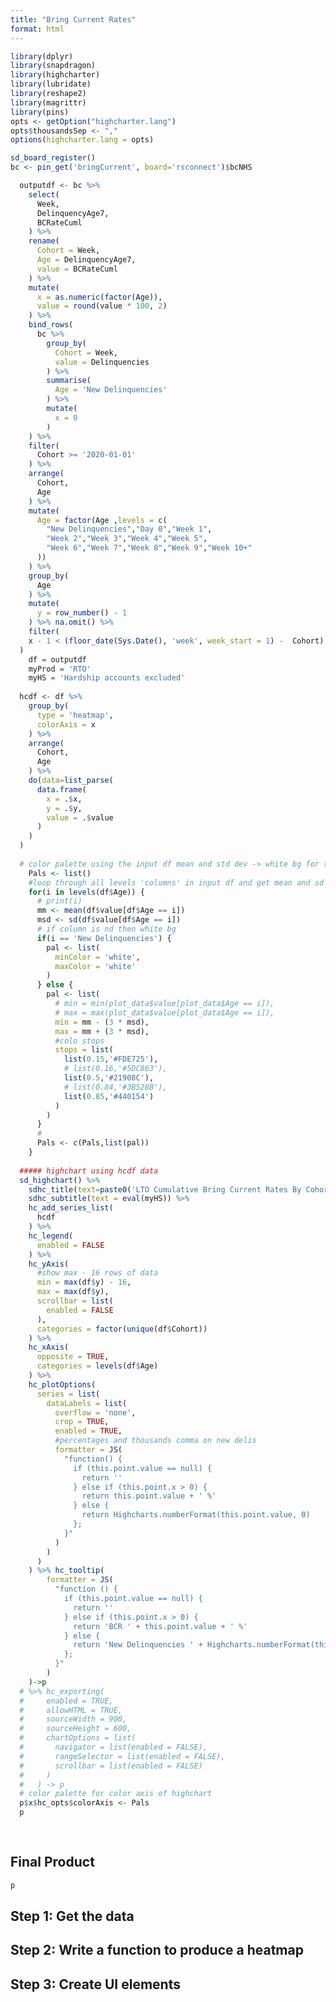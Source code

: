 ```yaml
---
title: "Bring Current Rates"
format: html
---
```


```r
library(dplyr)
library(snapdragon)
library(highcharter)
library(lubridate)
library(reshape2)
library(magrittr)
library(pins)
opts <- getOption("highcharter.lang")
opts$thousandsSep <- ","
options(highcharter.lang = opts)

sd_board_register()
bc <- pin_get('bringCurrent', board='rsconnect')$bcNHS

  outputdf <- bc %>% 
    select(
      Week,
      DelinquencyAge7,
      BCRateCuml
    ) %>% 
    rename(
      Cohort = Week,
      Age = DelinquencyAge7,
      value = BCRateCuml
    ) %>%
    mutate(
      x = as.numeric(factor(Age)),
      value = round(value * 100, 2)
    ) %>% 
    bind_rows(
      bc %>% 
        group_by(
          Cohort = Week,
          value = Delinquencies
        ) %>% 
        summarise(
          Age = 'New Delinquencies'
        ) %>% 
        mutate(
          x = 0
        )
    ) %>% 
    filter(
      Cohort >= '2020-01-01'
    ) %>% 
    arrange(
      Cohort,
      Age
    ) %>% 
    mutate(
      Age = factor(Age ,levels = c(
        "New Delinquencies","Day 0","Week 1",        
        "Week 2","Week 3","Week 4","Week 5",           
        "Week 6","Week 7","Week 8","Week 9","Week 10+"
      ))
    ) %>% 
    group_by(
      Age
    ) %>% 
    mutate(
      y = row_number() - 1
    ) %>% na.omit() %>% 
    filter(
    x - 1 < (floor_date(Sys.Date(), 'week', week_start = 1) -  Cohort) / 7
  )
    df = outputdf 
    myProd = 'RTO'
    myHS = 'Hardship accounts excluded'
  
  hcdf <- df %>%
    group_by(
      type = 'heatmap',
      colorAxis = x
    ) %>%
    arrange(
      Cohort,
      Age
    ) %>%
    do(data=list_parse(
      data.frame(
        x = .$x,
        y = .$y,
        value = .$value
      )
    )
  )
 
  # color palette using the input df mean and std dev -> white bg for the new delinquencies column
    Pals <- list()
    #loop through all levels 'columns' in input df and get mean and sd
    for(i in levels(df$Age)) {
      # print(i)
      mm <- mean(df$value[df$Age == i])
      msd <- sd(df$value[df$Age == i])
      # if column is nd then white bg
      if(i == 'New Delinquencies') {
        pal <- list(
          minColor = 'white',
          maxColor = 'white'
        )
      } else {
        pal <- list(
          # min = min(plot_data$value[plot_data$Age == i]),
          # max = max(plot_data$value[plot_data$Age == i]),
          min = mm - (3 * msd),
          max = mm + (3 * msd),
          #colo stops
          stops = list(
            list(0.15,'#FDE725'),
            # list(0.16,'#5DC863'),
            list(0.5,'#21908C'),
            # list(0.84,'#3B528B'),
            list(0.85,'#440154')
          )
        )
      }
      #
      Pals <- c(Pals,list(pal))
    }
  
  ##### highchart using hcdf data
  sd_highchart() %>%
    sdhc_title(text=paste0('LTO Cumulative Bring Current Rates By Cohort')) %>%
    sdhc_subtitle(text = eval(myHS)) %>% 
    hc_add_series_list(
      hcdf
    ) %>%
    hc_legend(
      enabled = FALSE
    ) %>%
    hc_yAxis(
      #show max - 16 rows of data
      min = max(df$y) - 16,
      max = max(df$y),
      scrollbar = list(
        enabled = FALSE
      ),
      categories = factor(unique(df$Cohort))
    ) %>%
    hc_xAxis(
      opposite = TRUE,
      categories = levels(df$Age)
    ) %>%
    hc_plotOptions(
      series = list(
        dataLabels = list(
          overflow = 'none',
          crop = TRUE,
          enabled = TRUE,
          #percentages and thousands comma on new delis
          formatter = JS(
            "function() {
              if (this.point.value == null) {
                return ''
              } else if (this.point.x > 0) {
                return this.point.value + ' %'
              } else {
                return Highcharts.numberFormat(this.point.value, 0)
              };
            }"
          )        
        )
      )
    ) %>% hc_tooltip(
        formatter = JS(
          "function () {
            if (this.point.value == null) {
              return ''
            } else if (this.point.x > 0) {
              return 'BCR ' + this.point.value + ' %'
            } else {
              return 'New Delinquencies ' + Highcharts.numberFormat(this.point.value, 0)
            };
          }"
        )
    )->p
  # %>% hc_exporting(
  #     enabled = TRUE, 
  #     allowHTML = TRUE, 
  #     sourceWidth = 900, 
  #     sourceHeight = 600, 
  #     chartOptions = list(
  #       navigator = list(enabled = FALSE),
  #       rangeSelector = list(enabled = FALSE), 
  #       scrollbar = list(enabled = FALSE)
  #     )
  #   ) -> p
  # color palette for color axis of highchart
  p$x$hc_opts$colorAxis <- Pals
  p
  
  
```


## Final Product

```r
p
```

## Step 1: Get the data


## Step 2: Write a function to produce a heatmap


## Step 3: Create UI elements